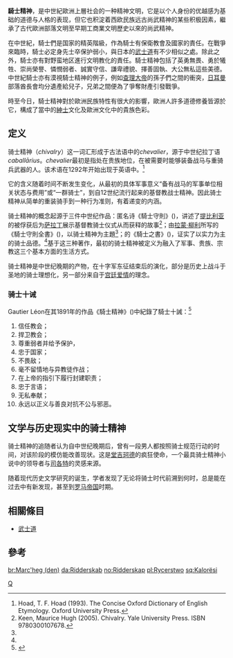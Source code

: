 {{Expand English|date=2021-10-17}}{{About|中世紀歐洲贵族的一種精神文明|蔡依林演唱的歌曲|騎士精神 (歌曲)}}

'''騎士精神'''，是中世紀歐洲上層社会的一种精神文明，它是以个人身份的优越感为基础的道德与人格的表现，但它也积淀着西欧民族远古尚武精神的某些积极因素，繼承了古代歐洲部落文明至早期工商業文明歷史以來的尚武精神。

在中世紀，騎士們是国家的精英階級，作為騎士有保衛教會及國家的責任。在戰爭來臨時，騎士必定身先士卒保护弱小，與日本的[[武士道|武士道]]有不少相似之處。除此之外，騎士亦有對野蛮地区進行文明教化的責任。騎士精神包括了英勇無畏、勇於犧牲、崇尚榮譽、憐憫弱者、誠實守信、謙卑禮貌、擇善固執、大公無私這些美德。中世紀騎士亦有漠視騎士精神的例子，例如[[查理大帝|查理大帝]]的孫子們之間的衝突，[[日耳曼人|日耳曼]]部落酋長會均分遺產給兒子，兄弟之間便為了爭奪財產引發戰爭。

時至今日，騎士精神對於歐洲民族特性有很大的影響，歐洲人許多道德修養皆源於它，構成了當中的[[绅士#英国绅士|紳士]]文化及歐洲文化中的貴族色彩。

== 定义 ==
骑士精神（''chivalry''）这一词汇形成于古法语中的''chevalier''，源于中世纪拉丁语''caballārius''。''chevalier''最初是指处在贵族地位，在被需要时能够装备战马与重骑兵武器的人。该术语在1292年开始出现于英语中。<ref>Hoad, T. F. Hoad (1993). The Concise Oxford Dictionary of English Etymology. Oxford University Press.</ref>

它的含义随着时间不断发生变化，从最初的具体军事意义“备有战马的军事单位相关状态与费用”或“一群骑士”，到自12世纪流行起来的基督教战士精神。因此骑士精神从简单的重装骑手到一种行为准则，有着递变的内涵。

骑士精神的概念起源于三件中世纪作品：匿名诗《騎士守則》({{Lang|fr|Ordene de Chevalerie}})，讲述了[[提比里亞|提比利亚]]的{{Tsl|en|Hugh_II_of_Saint_Omer|4=于格二世}}被俘获后为[[萨拉丁|萨拉丁]]展示基督教骑士仪式从而获释的故事<ref name=":0">Keen, Maurice Hugh (2005). Chivalry. Yale University Press. <nowiki>ISBN 9780300107678</nowiki>.</ref>；由[[拉蒙·柳利|拉蒙·柳利]]所写的《騎士守則全書》({{Lang-es|Libre del ordre de cavayleria}})，以骑士精神为主題<ref name=":0" />；{{Tsl|en|Geoffroi de Charny|若弗魯瓦·德·沙爾尼}}的《騎士之書》({{Lang-fr|Livre de Chevalerie}})，证实了以实力为主的骑士品德。<ref name=":0" />基于这三种著作，最初的骑士精神被定义为融入了军事、贵族、宗教这三个基本方面的生活方式。

骑士精神是中世纪晚期的产物，在十字军东征结束后的演化，部分是历史上战斗于圣地的骑士理想化，另一部分来自于[[宫廷爱情|宫廷爱情]]的理念。

=== 骑士十诫 ===
Gautier Léon在其1891年的作品《騎士精神》({{Lang|fr|Chevalerie}})中紀錄了騎士十誡：<ref>{{Cite book|chapter=|url=https://books.google.com/books?id=XttCAAAAIAAJ&pg=PA1#v=twopage&q&f=false|publisher=G. Routledge and sons, limited|date=1891|language=en|first=Léon|last=Gautier|title=Chivalry}}</ref>
# 信任教会；
# 捍卫教会；
# 尊重弱者并给予保护，
# 忠于国家；
# 不畏敌；
# 毫不留情地与异教徒作战；
# 在上帝的指引下履行封建职责；
# 忠于言语；
# 无私奉献；
# 永远以正义与善良对抗不公与邪恶。

== 文学与历史现实中的骑士精神 ==
骑士精神的追随者认为自中世纪晚期后，曾有一段男人都按照骑士规范行动的时间，对该阶段的模仿能改善现状。这是[[堂吉诃德|堂吉珂德]]的疯狂使命，一个最具骑士精神小说中的领导者与[[沃尔特·司各特|司各特]]的灵感来源。

随着现代历史文学研究的诞生，学者发现了无论将骑士时代前溯到何时，总是能在过去中有新发现，甚至到[[羅馬帝國|罗马帝国]]时期。

== 相關條目 ==
*[[武士道|武士道]]

== 參考 ==
<references />{{Authority control}}
[[Category:騎士|Q]]

[[br:Marc'heg_(den)|br:Marc'heg (den)]]
[[da:Ridderskab|da:Ridderskab]]
[[no:Ridderskap|no:Ridderskap]]
[[pl:Rycerstwo|pl:Rycerstwo]]
[[sq:Kalorësi|sq:Kalorësi]]